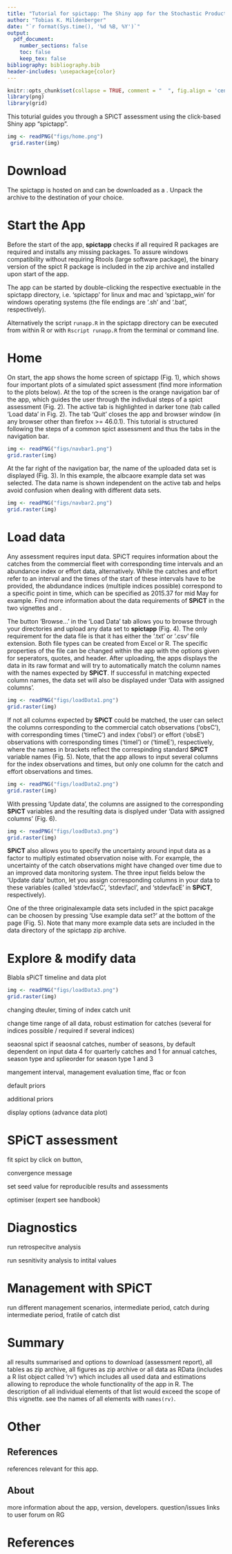 ```yaml
---
title: "Tutorial for spictapp: The Shiny app for the Stochastic Production model in Continuous Time (SPiCT)"
author: "Tobias K. Mildenberger"
date: "`r format(Sys.time(), '%d %B, %Y')`"
output:
  pdf_document:
    number_sections: false
    toc: false
    keep_tex: false
bibliography: bibliography.bib
header-includes: \usepackage{color}
---
```


```r
knitr::opts_chunk$set(collapse = TRUE, comment = "  ", fig.align = 'center', cache=FALSE)
library(png)
library(grid)
```
\vspace*{2cm}

This toturial guides you through a SPiCT assessment using the click-based Shiny
app "spictapp".

```r
img <- readPNG("figs/home.png")
 grid.raster(img)
```

\vspace*{1cm}

# Download

The spictapp is hosted on [\underline{GitHub}](https://github.com/tokami/apps/)
and can be downloaded as a [\underline{zip
archive}](https://github.com/tokami/apps/archive/master.zip). Unpack the archive
to the destination of your choice.

\vspace*{1cm}

# Start the App

Before the start of the app, **spictapp** checks if all required R packages are
required and installs any missing packages. To assure windows compatibility
without requiring Rtools (large software package), the binary version of the
spict R package is included in the zip archive and installed upon start of the
app.

The app can be started by double-clicking the respective exectuable in the
spictapp directory, i.e. 'spictapp' for linux and mac and 'spictapp_win' for
windows operating systems (the file endings are '.sh' and '.bat', respectively).

Alternatively the script `runapp.R` in the spictapp directory can be executed
from within R or with `Rscript runapp.R` from the terminal or command line.

\vspace*{1cm}

# Home

On start, the app shows the home screen of spictapp (Fig. 1), which shows four
important plots of a simulated spict assessment (find more information to the
plots below). At the top of the screen is the orange navigation bar of the app,
which guides the user through the indivdual steps of a spict assessment (Fig.
2). The active tab is highlighted in darker tone (tab called 'Load data' in Fig.
2). The tab 'Quit' closes the app and browser window (in any browser other than
firefox >= 46.0.1). This tutorial is structured following the steps of a common
spict assessment and thus the tabs in the navigation bar.

```r
img <- readPNG("figs/navbar1.png")
grid.raster(img)
```

At the far right of the navigation bar, the name of the uploaded data set is
displayed (Fig. 3). In this example, the albcaore example data set was selected.
The data name is shown independent on the active tab and helps avoid confusion
when dealing with different data sets.

```r
img <- readPNG("figs/navbar2.png")
grid.raster(img)
```

\vspace*{1cm}

# Load data

Any assessment requires input data. SPiCT requires information about the catches
from the commercial fleet with corresponding time intervals and an abundance
index or effort data, alternatively. While the catches and effort refer to an
interval and the times of the start of these intervals have to be provided, the
abdundance indices (multiple indices possible) correspond to a specific point
in time, which can be specified as 2015.37 for mid May for example. Find more
information about the data requirements of **SPiCT** in the two vignettes
[\underline{SPiCT Guidelines}](../apps/www/spict_guidelines.pdf)
and [\underline{SPiCT Handbook}](../apps/www/spict_handbook.pdf).

The button 'Browse...' in the 'Load Data' tab allows you to browse through your
directories and upload any data set to **spictapp** (Fig. 4). The only
requirement for the data file is that it has either the '.txt' or '.csv' file
extension. Both file types can be created from Excel or R. The specific
properties of the file can be changed within the app with the options given for
seperators, quotes, and header. After uploading, the apps displays the data in
its raw format and will try to automatically match the column names with the
names expected by **SPiCT**. If successful in matching expected column names,
the data set will also be displayed under 'Data with assigned columns'.

```r
img <- readPNG("figs/loadData1.png")
grid.raster(img)
```

If not all columns expected by **SPiCT** could be matched, the user can select
the columns corresponding to the commercial catch observations ('obsC'), with
corresponding times ('timeC') and index ('obsI') or effort ('obsE') observations
with corresponding times ('timeI') or ('timeE'), respectively, where the names
in brackets reflect the correspinding  standard **SPiCT** variable names (Fig.
5). Note, that the app allows to input several columns for the index
observations and times, but only one column for the catch and effort
observations and times.

```r
img <- readPNG("figs/loadData2.png")
grid.raster(img)
```

With pressing 'Update data', the columns are assigned to
the corresponding **SPiCT** variables and the resulting data is displyed under
'Data with assigned columns' (Fig. 6).

```r
img <- readPNG("figs/loadData3.png")
grid.raster(img)
```

**SPiCT** also allows you to specify the uncertainty around input data as a
factor to multiply estimated observation noise with. For example, the
uncertainty of the catch observations might have changed over time due to an
improved data monitoring system. The three input fields below the 'Update data'
button, let you assign corresponding columns in your data to these variables
(called 'stdevfacC', 'stdevfacI', and 'stdevfacE' in **SPiCT**, respectively).

One of the three originalexample data sets included in the spict pacakge can be
choosen by pressing 'Use example data set?' at the bottom of the page (Fig. 5).
Note that many more example data sets are included in the data directory of the
spictapp zip archive.

\vspace*{1cm}

# Explore & modify data

Blabla sPiCT timeline and data plot

```r
img <- readPNG("figs/loadData3.png")
grid.raster(img)
```
changing dteuler, timing of index catch unit

change time range of all data, robust estimation for catches (several for
indices possible / required if several indices)

seaosnal spict if seaosnal catches, number of seasons, by default dependent on
input data 4 for quarterly catches and 1 for annual catches, season type and
splieorder for season type 1 and 3

mangement interval, management evaluation time, ffac or fcon

default priors

additional priors

display options (advance data plot)

\vspace*{1cm}

# SPiCT assessment

fit spict by click on button,

convergence message

set seed value for reproducible results and assessments

optimiser (expert see handbook)

\vspace*{1cm}

# Diagnostics

run retrospecitve analysis

run sesnitivity analysis to intital values

\vspace*{1cm}

# Management with SPiCT

run different management scenarios, intermediate period, catch during
intermediate period, fratile of catch dist

\vspace*{1cm}

# Summary

all results summarised and options to download (assessment report), all tables
as zip archive, all figures as zip archive or all data as RData (includes a R
list object called 'rv') which includes all used data and estimations allowing
to reproduce the whole functionality of the app in R. The description of all
individual elements of that list would exceed the scope of this vignette. see
the names of all elements with `names(rv)`.

\vspace*{1cm}

# Other

## References

references relevant for this app.

## About

more information about the app, version, developers. question/issues links to
user forum on RG

# References
